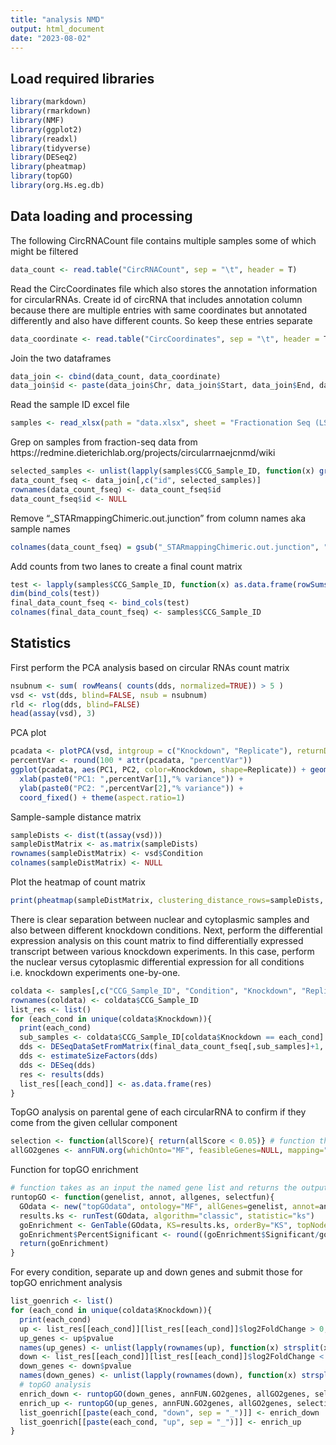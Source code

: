 ```yaml
---
title: "analysis NMD"
output: html_document
date: "2023-08-02"
---
```


## Load required libraries
```r
library(markdown)
library(rmarkdown)
library(NMF)
library(ggplot2)
library(readxl)
library(tidyverse)
library(DESeq2)
library(pheatmap)
library(topGO)
library(org.Hs.eg.db)
```

## Data loading and processing
The following CircRNACount file contains multiple samples some of which might be filtered
```r
data_count <- read.table("CircRNACount", sep = "\t", header = T)
```

Read the CircCoordinates file which also stores the annotation information for circularRNAs. Create id of circRNA that includes annotation column because there are multiple entries with same coordinates but annotated differently and also have different counts. So keep these entries separate
```r
data_coordinate <- read.table("CircCoordinates", sep = "\t", header = T)
```

Join the two dataframes
```r
data_join <- cbind(data_count, data_coordinate)
data_join$id <- paste(data_join$Chr, data_join$Start, data_join$End, data_join$Gene , sep = "_")
```


Read the sample ID excel file
```r
samples <- read_xlsx(path = "data.xlsx", sheet = "Fractionation Seq (LS)", col_names = T)
```

Grep on samples from fraction-seq data from https://redmine.dieterichlab.org/projects/circularrnaejcnmd/wiki
```r
selected_samples <- unlist(lapply(samples$CCG_Sample_ID, function(x) grep(x, names(data_join), value = T)))
data_count_fseq <- data_join[,c("id", selected_samples)]
rownames(data_count_fseq) <- data_count_fseq$id
data_count_fseq$id <- NULL
```

Remove "_STARmappingChimeric.out.junction" from column names aka sample names
```r
colnames(data_count_fseq) = gsub("_STARmappingChimeric.out.junction", "", colnames(data_count_fseq))
```

Add counts from two lanes to create a final count matrix
```r
test <- lapply(samples$CCG_Sample_ID, function(x) as.data.frame(rowSums(data_count_fseq[,grepl(x,colnames(data_count_fseq))])))
dim(bind_cols(test))
final_data_count_fseq <- bind_cols(test)
colnames(final_data_count_fseq) <- samples$CCG_Sample_ID
```

## Statistics
First perform the PCA analysis based on circular RNAs count matrix
```r
nsubnum <- sum( rowMeans( counts(dds, normalized=TRUE)) > 5 )
vsd <- vst(dds, blind=FALSE, nsub = nsubnum)
rld <- rlog(dds, blind=FALSE)
head(assay(vsd), 3)
```

PCA plot
```r
pcadata <- plotPCA(vsd, intgroup = c("Knockdown", "Replicate"), returnData = T)
percentVar <- round(100 * attr(pcadata, "percentVar"))
ggplot(pcadata, aes(PC1, PC2, color=Knockdown, shape=Replicate)) + geom_point(size=3) +
  xlab(paste0("PC1: ",percentVar[1],"% variance")) +
  ylab(paste0("PC2: ",percentVar[2],"% variance")) + 
  coord_fixed() + theme(aspect.ratio=1)
```

Sample-sample distance matrix
```r
sampleDists <- dist(t(assay(vsd)))
sampleDistMatrix <- as.matrix(sampleDists)
rownames(sampleDistMatrix) <- vsd$Condition
colnames(sampleDistMatrix) <- NULL
```

Plot the heatmap of count matrix
```r
print(pheatmap(sampleDistMatrix, clustering_distance_rows=sampleDists, clustering_distance_cols=sampleDists)) #,col=colors))
```

There is clear separation between nuclear and cytoplasmic samples and also between different knockdown conditions. Next, perform the differential expression analysis on this count matrix to find differentially expressed transcript between various knockdown experiments. In this case, perform the nuclear versus cytoplasmic differential expression for all conditions i.e. knockdown experiments one-by-one.
```r
coldata <- samples[,c("CCG_Sample_ID", "Condition", "Knockdown", "Replicate")]
rownames(coldata) <- coldata$CCG_Sample_ID
list_res <- list()
for (each_cond in unique(coldata$Knockdown)){
  print(each_cond)
  sub_samples <- coldata$CCG_Sample_ID[coldata$Knockdown == each_cond]
  dds <- DESeqDataSetFromMatrix(final_data_count_fseq[,sub_samples]+1, colData = coldata[sub_samples,], design = ~ Replicate)
  dds <- estimateSizeFactors(dds)
  dds <- DESeq(dds)
  res <- results(dds)
  list_res[[each_cond]] <- as.data.frame(res)
}
```

TopGO analysis on parental gene of each circularRNA to confirm if they come from the given cellular component
```r
selection <- function(allScore){ return(allScore < 0.05)} # function that returns TRUE/FALSE for p-values<0.05
allGO2genes <- annFUN.org(whichOnto="MF", feasibleGenes=NULL, mapping="org.Hs.eg.db", ID="symbol")  # only select cellular component because this is what I want to confirm first
```

Function for topGO enrichment
```r
# function takes as an input the named gene list and returns the output of topGO
runtopGO <- function(genelist, annot, allgenes, selectfun){
  GOdata <- new("topGOdata", ontology="MF", allGenes=genelist, annot=annot, GO2genes=allgenes, geneSel=selectfun, nodeSize=10)
  results.ks <- runTest(GOdata, algorithm="classic", statistic="ks")
  goEnrichment <- GenTable(GOdata, KS=results.ks, orderBy="KS", topNodes=20)
  goEnrichment$PercentSignificant <- round((goEnrichment$Significant/goEnrichment$Annotated)*100, 2)
  return(goEnrichment)
}
```

For every condition, separate up and down genes and submit those for topGO enrichment analysis
```r
list_goenrich <- list()
for (each_cond in unique(coldata$Knockdown)){
  print(each_cond)
  up <- list_res[[each_cond]][list_res[[each_cond]]$log2FoldChange > 0,]
  up_genes <- up$pvalue
  names(up_genes) <- unlist(lapply(rownames(up), function(x) strsplit(x, "_")[[1]][4]))
  down <- list_res[[each_cond]][list_res[[each_cond]]$log2FoldChange < 0,]
  down_genes <- down$pvalue
  names(down_genes) <- unlist(lapply(rownames(down), function(x) strsplit(x, "_")[[1]][4]))
  # topGO analysis
  enrich_down <- runtopGO(down_genes, annFUN.GO2genes, allGO2genes, selection)
  enrich_up <- runtopGO(up_genes, annFUN.GO2genes, allGO2genes, selection)
  list_goenrich[[paste(each_cond, "down", sep = "_")]] <- enrich_down
  list_goenrich[[paste(each_cond, "up", sep = "_")]] <- enrich_up
}
```

